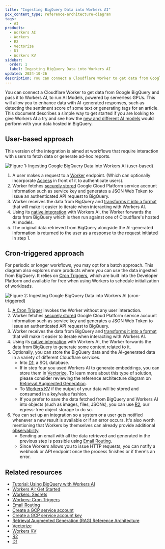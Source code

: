 ```yaml
---
title: "Ingesting BigQuery Data into Workers AI"
pcx_content_type: reference-architecture-diagram
tags:
  - AI
products:
  - Workers AI
  - Workers
  - R2
  - Vectorize
  - D1
  - Workers KV
sidebar:
  order: 1
  label: Ingesting BigQuery Data into Workers AI
updated: 2024-10-26
description: You can connect a Cloudflare Worker to get data from Google BigQuery and pass it to Workers AI, to run AI Models, powered by serverless GPUs.
---
```


You can connect a Cloudflare Worker to get data from Google BigQuery and pass it to Workers AI, to run AI Models, powered by serverless GPUs. This will allow you to enhance data with AI-generated responses, such as detecting the sentiment score of some text or generating tags for an article. This document describes a simple way to get started if you are looking to give Workers AI a try and see how the [new and different AI models](/workers-ai/models/) would perform with your data hosted in BigQuery.

## User-based approach

This version of the integration is aimed at workflows that require interaction with users to fetch data or generate ad-hoc reports.

![Figure 1: Ingesting Google BigQuery Data into Workers AI (user-based)](~/assets/images/reference-architecture/bigquery-workers-ai/user-based-architecture.svg "Figure 1: Ingesting Google BigQuery Data into Workers AI (user-based)")

1. A user makes a request to a [Worker](https://workers.cloudflare.com/) endpoint. (Which can optionally incorporate [Access](/cloudflare-one/policies/access/) in front of it to authenticate users).
2. Worker fetches [securely stored](/workers/configuration/secrets/) Google Cloud Platform service account information such as service key and generates a JSON Web Token to issue an authenticated API request to BigQuery.
3. Worker receives the data from BigQuery and [transforms it into a format](/workers-ai/guides/tutorials/using-bigquery-with-workers-ai/#6-format-results-from-the-query) that will make it easier to iterate when interacting with Workers AI.
4. Using its [native integration](/workers-ai/configuration/bindings/) with Workers AI, the Worker forwards the data from BigQuery which is then run against one of Cloudflare's hosted AI models.
5. The original data retrieved from BigQuery alongside the AI-generated information is returned to the user as a response to the request initiated in step 1.

## Cron-triggered approach

For periodic or longer workflows, you may opt for a batch approach. This diagram also explores more products where you can use the data ingested from BigQuery. It relies on [Cron Triggers](/workers/configuration/cron-triggers/), which are built into the Developer Platform and available for free when using Workers to schedule initialization of workloads.

![Figure 2: Ingesting Google BigQuery Data into Workers AI (cron-triggered)](~/assets/images/reference-architecture/bigquery-workers-ai/scheduled-based-architecture.svg "Figure 2: Ingesting Google BigQuery Data into Workers AI (cron-triggered)")

1. [A Cron Trigger](/workers/configuration/cron-triggers/) invokes the Worker without any user interaction.
2. Worker fetches [securely stored](/workers/configuration/secrets/) Google Cloud Platform service account information such as service key and generates a JSON Web Token to issue an authenticated API request to BigQuery.
3. Worker receives the data from BigQuery and [transforms it into a format](/workers-ai/guides/tutorials/using-bigquery-with-workers-ai/#6-format-results-from-the-query) that will make it easier to iterate when interacting with Workers AI.
4. Using its [native integration](/workers-ai/configuration/bindings/) with Workers AI, the Worker forwards the data from BigQuery to generate some content related to it.
5. Optionally, you can store the BigQuery data and the AI-generated data in a variety of different Cloudflare services.
   - Into [D1](/d1/), a SQL database.
   - If in step four you used Workers AI to generate embeddings, you can store them in [Vectorize](/vectorize/). To learn more about this type of solution, please consider reviewing the reference architecture diagram on [Retrieval Augmented Generation](/reference-architecture/diagrams/ai/ai-rag/).
   - To [Workers KV](/kv/) if the output of your data will be stored and consumed in a key/value fashion.
   - If you prefer to save the data fetched from BigQuery and Workers AI into objects (such as images, files, JSONs), you can use [R2](/r2/), our egress-free object storage to do so.
6. You can set up an integration so a system or a user gets notified whenever a new result is available or if an error occurs. It's also worth mentioning that Workers by themselves can already provide additional [observability](/workers/observability/).
   - Sending an email with all the data retrieved and generated in the previous step is possible using [Email Routing](/email-routing/email-workers/send-email-workers/).
   - Since Workers allows you to issue HTTP requests, you can notify a webhook or API endpoint once the process finishes or if there's an error.

## Related resources

- [Tutorial: Using BigQuery with Workers AI](/workers-ai/guides/tutorials/using-bigquery-with-workers-ai/)
- [Workers AI: Get Started](/workers-ai/get-started/workers-wrangler/)
- [Workers: Secrets](/workers/configuration/secrets/)
- [Workers: Cron Triggers](/workers/runtime-apis/handlers/scheduled/)
- [Email Routing](/email-routing/email-workers/send-email-workers/)
- [Create a GCP service account](https://cloud.google.com/iam/docs/service-accounts-create#iam-service-accounts-create-console)
- [Create a GCP service account key](https://cloud.google.com/iam/docs/keys-create-delete#iam-service-account-keys-create-console)
- [Retrieval Augmented Generation (RAG) Reference Architecture](/reference-architecture/diagrams/ai/ai-rag/)
- [Vectorize](/vectorize/)
- [Workers KV](/kv/)
- [R2](/r2/)
- [D1](/d1/)
